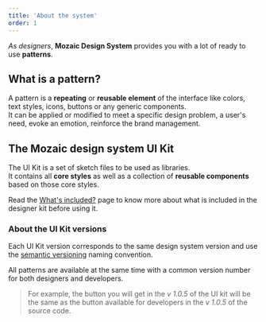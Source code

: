 ```yaml
---
title: 'About the system'
order: 1
---
```


_As designers_, **Mozaic Design System** provides you with a lot of ready to use **patterns**.

## What is a pattern?

A pattern is a **repeating** or **reusable element** of the interface like colors, text styles, icons, buttons or any generic components.  
It can be applied or modified to meet a specific design problem, a user's need, evoke an emotion, reinforce the brand management.

## The Mozaic design system UI Kit

The UI Kit is a set of sketch files to be used as libraries.  
It contains all **core styles** as well as a collection of **reusable components** based on those core styles.

<Highlight theme="tips">

Read the [What's included?](/GetStarted/Designers/whatsIncluded/) page to know more about what is included in the designer kit before using it.

</Highlight>


### About the UI Kit versions

Each UI Kit version corresponds to the same design system version and use the [semantic versioning](https://semver.org) naming convention.

All patterns are available at the same time with a common version number for both designers and developers.

> For example, the button you will get in the _v 1.0.5_ of the UI kit will be the same as the button available for developers in the _v 1.0.5_ of the source code.
